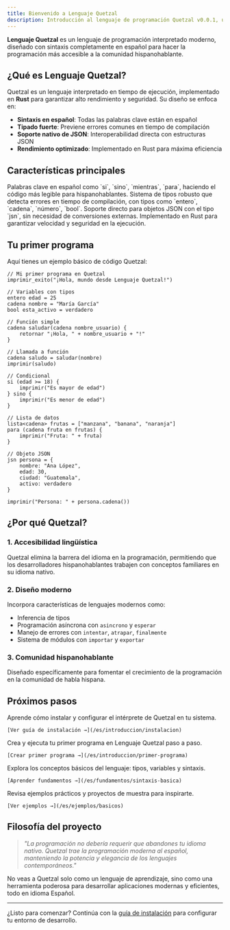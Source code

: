 ```yaml
---
title: Bienvenido a Lenguaje Quetzal
description: Introducción al lenguaje de programación Quetzal v0.0.1, un lenguaje interpretado moderno desarrollado en Rust con sintaxis en español.
---
```



**Lenguaje Quetzal** es un lenguaje de programación interpretado moderno, diseñado con sintaxis completamente en español para hacer la programación más accesible a la comunidad hispanohablante.

## ¿Qué es Lenguaje Quetzal?

Quetzal es un lenguaje interpretado en tiempo de ejecución, implementado en **Rust** para garantizar alto rendimiento y seguridad. Su diseño se enfoca en:

- **Sintaxis en español**: Todas las palabras clave están en español
- **Tipado fuerte**: Previene errores comunes en tiempo de compilación
- **Soporte nativo de JSON**: Interoperabilidad directa con estructuras JSON
- **Rendimiento optimizado**: Implementado en Rust para máxima eficiencia

## Características principales

<CardGrid>
  <Card title="Sintaxis Natural" icon="document">
    Palabras clave en español como `si`, `sino`, `mientras`, `para`, haciendo el código más legible para hispanohablantes.
  </Card>
  
  <Card title="Tipado Fuerte" icon="setting">
    Sistema de tipos robusto que detecta errores en tiempo de compilación, con tipos como `entero`, `cadena`, `número`, `bool`.
  </Card>
  
  <Card title="JSON Nativo" icon="open-book">
    Soporte directo para objetos JSON con el tipo `jsn`, sin necesidad de conversiones externas.
  </Card>
  
  <Card title="Alto Rendimiento" icon="rocket">
    Implementado en Rust para garantizar velocidad y seguridad en la ejecución.
  </Card>
</CardGrid>

## Tu primer programa

Aquí tienes un ejemplo básico de código Quetzal:

```quetzal
// Mi primer programa en Quetzal
imprimir_exito("¡Hola, mundo desde Lenguaje Quetzal!")

// Variables con tipos
entero edad = 25
cadena nombre = "María García"
bool esta_activo = verdadero

// Función simple
cadena saludar(cadena nombre_usuario) {
    retornar "¡Hola, " + nombre_usuario + "!"
}

// Llamada a función
cadena saludo = saludar(nombre)
imprimir(saludo)

// Condicional
si (edad >= 18) {
    imprimir("Es mayor de edad")
} sino {
    imprimir("Es menor de edad")
}

// Lista de datos
lista<cadena> frutas = ["manzana", "banana", "naranja"]
para (cadena fruta en frutas) {
    imprimir("Fruta: " + fruta)
}

// Objeto JSON
jsn persona = {
    nombre: "Ana López",
    edad: 30,
    ciudad: "Guatemala",
    activo: verdadero
}

imprimir("Persona: " + persona.cadena())
```

## ¿Por qué Quetzal?

### 1. **Accesibilidad lingüística**
Quetzal elimina la barrera del idioma en la programación, permitiendo que los desarrolladores hispanohablantes trabajen con conceptos familiares en su idioma nativo.

### 2. **Diseño moderno**
Incorpora características de lenguajes modernos como:
- Inferencia de tipos
- Programación asíncrona con `asincrono` y `esperar`
- Manejo de errores con `intentar`, `atrapar`, `finalmente`
- Sistema de módulos con `importar` y `exportar`

### 3. **Comunidad hispanohablante**
Diseñado específicamente para fomentar el crecimiento de la programación en la comunidad de habla hispana.

## Próximos pasos

<CardGrid>
  <Card title="Instalación" icon="setting">
    Aprende cómo instalar y configurar el intérprete de Quetzal en tu sistema.
    
    [Ver guía de instalación →](/es/introduccion/instalacion)
  </Card>
  
  <Card title="Tu primer programa" icon="rocket">
    Crea y ejecuta tu primer programa en Lenguaje Quetzal paso a paso.
    
    [Crear primer programa →](/es/introduccion/primer-programa)
  </Card>
  
  <Card title="Fundamentos" icon="document">
    Explora los conceptos básicos del lenguaje: tipos, variables y sintaxis.
    
    [Aprender fundamentos →](/es/fundamentos/sintaxis-basica)
  </Card>
  
  <Card title="Ejemplos" icon="open-book">
    Revisa ejemplos prácticos y proyectos de muestra para inspirarte.
    
    [Ver ejemplos →](/es/ejemplos/basicos)
  </Card>
</CardGrid>

## Filosofía del proyecto

> *"La programación no debería requerir que abandones tu idioma nativo. Quetzal trae la programación moderna al español, manteniendo la potencia y elegancia de los lenguajes contemporáneos."*

No veas a Quetzal solo como un lenguaje de aprendizaje, sino como una herramienta poderosa para desarrollar aplicaciones modernas y eficientes, todo en idioma Español.

---

¿Listo para comenzar? Continúa con la [guía de instalación](/es/introduccion/instalacion) para configurar tu entorno de desarrollo.
